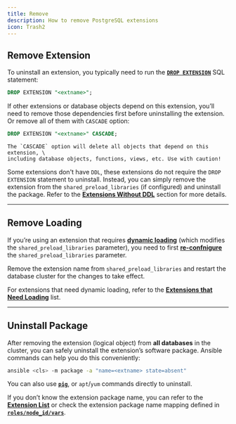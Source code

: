 ```yaml
---
title: Remove
description: How to remove PostgreSQL extensions
icon: Trash2
---
```


## Remove Extension

To uninstall an extension, you typically need to run the [**`DROP EXTENSION`**](https://www.postgresql.org/docs/current/sql-dropextension.html) SQL statement:

```sql
DROP EXTENSION "<extname>";
```

If other extensions or database objects depend on this extension, you’ll need to remove those dependencies first before uninstalling the extension.
Or remove all of them with `CASCADE` option:

```sql
DROP EXTENSION "<extname>" CASCADE;
```


<Callout title="" type="warning">

    The `CASCADE` option will delete all objects that depend on this extension, \
    including database objects, functions, views, etc. Use with caution!

</Callout>

Some extensions don't have `DDL`, these extensions do not require the `DROP EXTENSION` statement to uninstall.
Instead, you can simply remove the extension from the `shared_preload_libraries` (if configured) and uninstall the package.
Refer to the [**Extensions Without DDL**](/pgsql/extension/config) section for more details.


------

## Remove Loading

If you’re using an extension that requires [**dynamic loading**](/pgsql/extension/config) (which modifies the `shared_preload_libraries` parameter), you need to first [**re-confnigure**](/pgsql/admin#config-cluster) the `shared_preload_libraries` parameter.

Remove the extension name from `shared_preload_libraries` and restart the database cluster for the changes to take effect.

For extensions that need dynamic loading, refer to the [**Extensions that Need Loading**](https://ext.pgsty.com/list/attr#need-loading) list.



------

## Uninstall Package

After removing the extension (logical object) from **all databases** in the cluster, you can safely uninstall the extension’s software package. Ansible commands can help you do this conveniently:

```bash
ansible <cls> -m package -a "name=<extname> state=absent"
```

You can also use [**`pig`**](https://pig.pgsty.com/cmd/ext), or `apt`/`yum` commands directly to uninstall.

If you don’t know the extension package name, you can refer to the [**Extension List**](/pgsql/extension/) or check the extension package name mapping defined in [**`roles/node_id/vars`**](https://github.com/pgsty/pigsty/blob/main/roles/node_id/vars/).